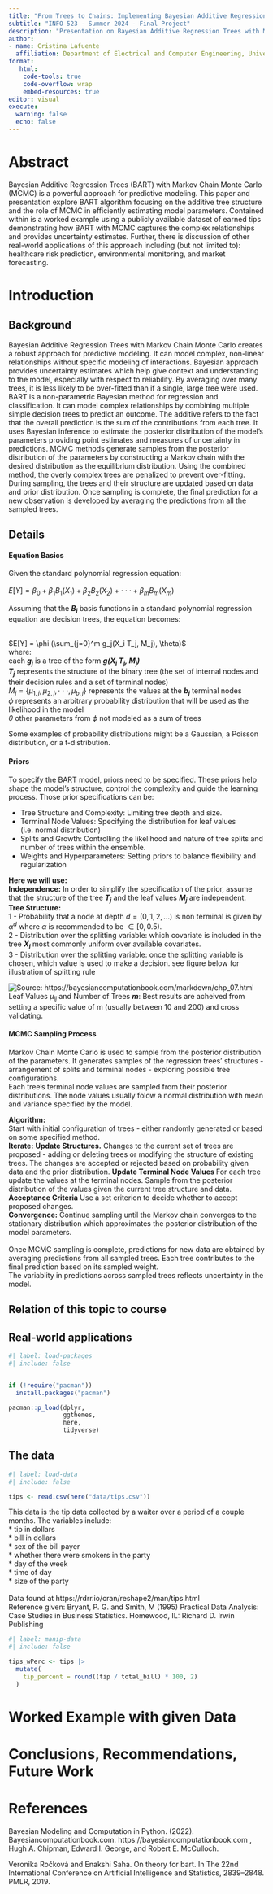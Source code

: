 ```yaml
---
title: "From Trees to Chains: Implementing Bayesian Additive Regression with MCMC"
subtitle: "INFO 523 - Summer 2024 - Final Project"
description: "Presentation on Bayesian Additive Regression Trees with MCMC"
author: 
- name: Cristina Lafuente
  affiliation: Department of Electrical and Computer Engineering, University of Arizona
format:
   html:
    code-tools: true
    code-overflow: wrap
    embed-resources: true
editor: visual
execute:
  warning: false
  echo: false
---
```


# Abstract

Bayesian Additive Regression Trees (BART) with Markov Chain Monte Carlo (MCMC) is a powerful approach for predictive modeling. This paper and presentation explore BART algorithm focusing on the additive tree structure and the role of MCMC in efficiently estimating model parameters. Contained within is a worked example using a publicly available dataset of earned tips demonstrating how BART with MCMC captures the complex relationships and provides uncertainty estimates. Further, there is discussion of other real-world applications of this approach including (but not limited to): healthcare risk prediction, environmental monitoring, and market forecasting. 

# Introduction

## Background 

Bayesian Additive Regression Trees with Markov Chain Monte Carlo creates a robust approach for predictive modeling. It can model complex, non-linear relationships without specific modeling of interactions. Bayesian approach provides uncertainty estimates which help give context and understanding to the model, especially with respect to reliability. By averaging over many trees, it is less likely to be over-fitted than if a single, large tree were used. BART is a non-parametric Bayesian method for regression and classification. It can model complex relationships by combining multiple simple decision trees to predict an outcome. The additive refers to the fact that the overall prediction is the sum of the contributions from each tree. It uses Bayesian inference to estimate the posterior distribution of the model's parameters providing point estimates and measures of uncertainty in predictions. MCMC methods generate samples from the posterior distribution of the parameters by constructing a Markov chain with the desired distribution as the equilibrium distribution. Using the combined method, the overly complex trees are penalized to prevent over-fitting. During sampling, the trees and their structure are updated based on data and prior distribution. Once sampling is complete, the final prediction for a new observation is developed by averaging the predictions from all the sampled trees. 


## Details

#### Equation Basics
Given the standard polynomial regression equation: <br/><br/>
$E [Y] = \beta_0 +\beta_1 B_1(X_1)+\beta_2 B_2(X_2) + \cdot \cdot \cdot + \beta_m B_m(X_m)$

Assuming that the ***B~i~*** basis functions in a standard polynomial regression equation are decision trees, the equation becomes: <br/><br/>

$E[Y] = \phi (\sum_{j=0}^m g_j(X_i T_j, M_j), \theta)$<br/>
where: <br/>
each ***g~j~*** is a tree of the form ***g(X~i~ T~j~, M~j~)*** <br/>
***T~j~*** represents the structure of the binary tree (the set of internal nodes and their decision rules and a set of terminal nodes) <br/>
$M_j = \{\mu_{1,j}, \mu_{2,j}, \cdot\cdot\cdot, \mu_{b,j}\}$ represents the values at the ***b~j~*** terminal nodes <br/>
$\phi$ represents an arbitrary probability distribution that will be used as the likelihood in the model <br/>
$\theta$ other parameters from $\phi$ not modeled as a sum of trees <br/>

Some examples of probability distributions might be a Gaussian, a Poisson distribution, or a t-distribution. <br/>

#### Priors
To specify the BART model, priors need to be specified. These priors help shape the model's structure, control the complexity and guide the learning process. Those prior specifications can be: <br/>

 * Tree Structure and Complexity: Limiting tree depth and size. <br/>
 * Terminal Node Values: Specifying the distribution for leaf values (i.e. normal distribution) <br/>
 * Splits and Growth: Controlling the likelihood and nature of tree splits and number of trees within the ensemble. <br/>
 * Weights and Hyperparameters: Setting priors to balance flexibility and regularization <br/>
 
 **Here we will use:** <br/>
 **Independence:** In order to simplify the specification of the prior, assume that the structure of the tree ***T~j~*** and the leaf values ***M~j~*** are independent. <br/>
 **Tree Structure:** <br/>
 1 - Probability that a node at depth $d = (0, 1, 2, ...)$ is non terminal is given by $\alpha^d$ where $\alpha$ is recommended to be $\in [0, 0.5)$. <br/>
 2 - Distribution over the splitting variable: which covariate is included in the tree ***X~i~*** most commonly uniform over available covariates. <br/>
 3 - Distribution over the splitting variable: once the splitting variable is chosen, which value is used to make a decision. see figure below for illustration of splitting rule

 
 ![Source: https://bayesiancomputationbook.com/markdown/chp_07.html](images/BinaryTreeWithPartitionSpace.png)
Leaf Values $\mu_{ij}$ and Number of Trees ***m***: Best results are acheived from setting a specific value of m (usually between 10 and 200) and cross validating. <br/>

#### MCMC Sampling Process

Markov Chain Monte Carlo is used to sample from the posterior distribution of the parameters. It generates samples of the regression trees' structures - arrangement of splits and terminal nodes - exploring possible tree configurations. <br/>
Each tree's terminal node values are sampled from their posterior distributions. The node values usually folow a normal distribution with mean and variance specified by the model.<br/>

**Algorithm:** <br/>
Start with initial configuration of trees - either randomly generated or based on some specified method. <br/>
**Iterate:** **Update Structures.** Changes to the current set of trees are proposed - adding or deleting trees or modifying the structure of existing trees. The changes are accepted or rejected based on probability given data and the prior distribution. **Update Terminal Node Values ** For each tree update the values at the terminal nodes. Sample from the posterior distribution of the values given the current tree structure and data. **Acceptance Criteria** Use a set criterion to decide whether to accept proposed changes.<br/>
**Convergence:** Continue sampling until the Markov chain converges to the stationary distribution which approximates the posterior distribution of the model parameters.<br/><br/>
Once MCMC sampling is complete, predictions for new data are obtained by averaging predictions from all sampled trees. Each tree contributes to the final prediction based on its sampled weight.<br/>
The variablity in predictions across sampled trees reflects uncertainty in the model. <br/>



## Relation of this topic to course



## Real-world applications


```r
#| label: load-packages
#| include: false


if (!require("pacman")) 
  install.packages("pacman")

pacman::p_load(dplyr,
               ggthemes,
               here,
               tidyverse)

```


## The data

```r
#| label: load-data
#| include: false

tips <- read.csv(here("data/tips.csv"))

```

This data is the tip data collected by a waiter over a period of a couple months. The variables include: <br/>
 * tip in dollars<br/>
 * bill in dollars<br/>
 * sex of the bill payer<br/>
 * whether there were smokers in the party<br/>
 * day of the week<br/>
 * time of day<br/>
 * size of the party<br/><br/>
Data found at https://rdrr.io/cran/reshape2/man/tips.html <br/>
Reference given: Bryant, P. G. and Smith, M (1995) Practical Data Analysis: Case Studies in Business Statistics. Homewood, IL: Richard D. Irwin Publishing


```r
#| label: manip-data
#| include: false

tips_wPerc <- tips |>
  mutate(
    tip_percent = round((tip / total_bill) * 100, 2)
  )

```



# Worked Example with given Data

# Conclusions, Recommendations, Future Work

# References
Bayesian Modeling and Computation in Python. (2022). Bayesiancomputationbook.com. https://bayesiancomputationbook.com , Hugh A. Chipman, Edward I. George, and Robert E. McCulloch. <br/>

Veronika Ročková and Enakshi Saha. On theory for bart. In The 22nd International Conference on Artificial Intelligence and Statistics, 2839–2848. PMLR, 2019. <br/>

